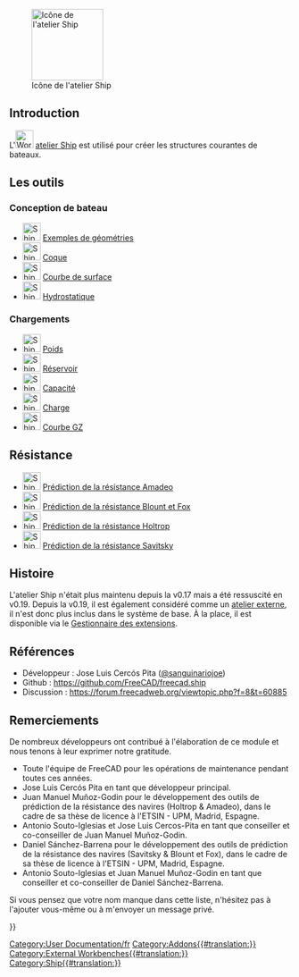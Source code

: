 <languages/>

[[Image:Workbench_Ship.svg|thumb|128px|Icône de l'atelier Ship]]

{{TOCright}}

== Introduction ==

L'[[Image:Workbench_Ship.svg|32px]] [[Ship_Workbench/fr|atelier Ship]] est utilisé pour créer les structures courantes de bateaux.

<span id="The_Tools"></span>
== Les outils ==

<span id="Ship_Design"></span>
===Conception de bateau===

* [[Image:Ship_LoadExample.svg|32px]] [[Ship_LoadExample/fr|Exemples de géométries]]
* [[Image:Ship_CreateShip.svg|32px]] [[Ship_CreateShip/fr|Coque]]
* [[Image:Ship_AreasCurve.svg|32px]] [[Ship_AreasCurve/fr|Courbe de surface]]
* [[Image:Ship_Hydrostatics.svg|32px]] [[Ship_Hydrostatics/fr|Hydrostatique]]

<span id="Weights"></span>
===Chargements===

* [[Image:Ship_Weight.svg|32px]] [[Ship_Weight/fr|Poids]]
* [[Image:Ship_Tank.svg|32px]] [[Ship_Tank/fr|Réservoir]]
* [[Image:Ship_Capacity.svg|32px]] [[Ship_Capacity/fr|Capacité]]
* [[Image:Ship_LoadCondition.svg|32px]] [[Ship_LoadCondition/fr|Charge]]
* [[Image:Ship_GZ.svg|32px]] [[Ship_GZ/fr|Courbe GZ]]

<span id="Resistance"></span>
==Résistance==

* [[Image:Ship_ResistanceAmadeo.svg|32px]] [[Ship_ResistanceAmadeo/fr|Prédiction de la résistance Amadeo]]
* [[Image:Ship_ResistanceBlountFox.svg|32px]] [[Ship_ResistanceBlountFox/fr|Prédiction de la résistance Blount et Fox]]
* [[Image:Ship_ResistanceHoltrop.svg|32px]] [[Ship_ResistanceHoltrop/fr|Prédiction de la résistance Holtrop]]
* [[Image:Ship_ResistanceSavitsky.svg|32px]] [[Ship_ResistanceSavitsky/fr|Prédiction de la résistance Savitsky]]

<span id="Tutorials"></span>
{{Docnav/fr
|[[Robot_Workbench/fr|Atelier Robot]]
|[[Sketcher_Workbench/fr|Atelier Sketcher]]
|IconL=Workbench_Robot.svg
|IconR=Workbench_Sketcher.svg
}}

[[Category:User Documentation/fr]]

<span id="History"></span>
==Histoire==

L'atelier Ship n'était plus maintenu depuis la v0.17 mais a été ressuscité en v0.19. Depuis la v0.19, il est également considéré comme un [[External_workbenches/fr|atelier externe]], il n'est donc plus inclus dans le système de base. À la place, il est disponible via le [[Std_AddonMgr/fr|Gestionnaire des extensions]].

<span id="References"></span>
==Références==

* Développeur : Jose Luis Cercós Pita ([https://github.com/sanguinariojoe @sanguinariojoe])
* Github : https://github.com/FreeCAD/freecad.ship
* Discussion : https://forum.freecadweb.org/viewtopic.php?f=8&t=60885

<span id="Acknowledgments"></span>
==Remerciements==

De nombreux développeurs ont contribué à l'élaboration de ce module et nous tenons à leur exprimer notre gratitude.

* Toute l'équipe de FreeCAD pour les opérations de maintenance pendant toutes ces années.
* Jose Luis Cercós Pita en tant que développeur principal.
* Juan Manuel Muñoz-Godin pour le développement des outils de prédiction de la résistance des navires (Holtrop & Amadeo), dans le cadre de sa thèse de licence à l'ETSIN - UPM, Madrid, Espagne.
* Antonio Souto-Iglesias et Jose Luis Cercos-Pita en tant que conseiller et co-conseiller de Juan Manuel Muñoz-Godin.
* Daniel Sánchez-Barrena pour le développement des outils de prédiction de la résistance des navires (Savitsky & Blount et Fox), dans le cadre de sa thèse de licence à l'ETSIN - UPM, Madrid, Espagne.
* Antonio Souto-Iglesias et Juan Manuel Muñoz-Godin en tant que conseiller et co-conseiller de Daniel Sánchez-Barrena.

Si vous pensez que votre nom manque dans cette liste, n'hésitez pas à l'ajouter vous-même ou à m'envoyer un message privé.


{{Userdocnavi{{#translation:}}}}
[[Category:Addons{{#translation:}}]]
[[Category:External Workbenches{{#translation:}}]]
[[Category:Ship{{#translation:}}]]